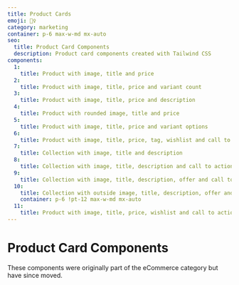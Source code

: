 ```yaml
---
title: Product Cards
emoji: 🙋‍♀️
category: marketing
container: p-6 max-w-md mx-auto
seo:
  title: Product Card Components
  description: Product card components created with Tailwind CSS
components:
  1:
    title: Product with image, title and price
  2:
    title: Product with image, title, price and variant count
  3:
    title: Product with image, title, price and description
  4:
    title: Product with rounded image, title and price
  5:
    title: Product with image, title, price and variant options
  6:
    title: Product with image, title, price, tag, wishlist and call to action
  7:
    title: Collection with image, title and description
  8:
    title: Collection with image, title, description and call to action
  9:
    title: Collection with image, title, description, offer and call to action
  10:
    title: Collection with outside image, title, description, offer and call to action
    container: p-6 !pt-12 max-w-md mx-auto
  11:
    title: Product with image, title, price, wishlist and call to actions
---
```


# Product Card Components

<div class="max-w-prose text-pretty">
  These components were originally part of the eCommerce category but have since moved.
</div>

<CollectionList componentsData={componentsData} componentContainer={componentContainer} />
